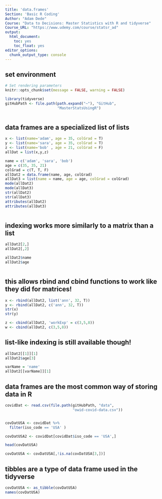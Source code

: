 ```yaml
---
title: 'data.frames'
Section: 'Basic R Coding'
Author: "Adam Dede"
Course: "Data to Decisions: Master Statistics with R and tidyverse"
Course_URL: "https://www.udemy.com/course/statsr_ad" 
output:
  html_document:
    toc: yes
    toc_float: yes
editor_options:
  chunk_output_type: console
---
```



## set environment

```r

# Set rendering parameters
knitr::opts_chunk$set(message = FALSE, warning = FALSE)

library(tidyverse)
gitHubPath <- file.path(path.expand("~"), "GitHub", 
                        "MasterStatsUsingR")



```

## data frames are a specialized list of lists

```r
x <- list(name='adam', age = 35, colGrad = T)
y <- list(name='sara', age = 35, colGrad = T)
z <- list(name='bob' , age = 21, colGrad = F)
allDat = list(x,y,z)

name = c('adam', 'sara', 'bob')
age = c(35, 35, 21)
colGrad = c(T, T, F)
allDat2 = data.frame(name, age, colGrad)
allDat3 = list(name = name, age = age, colGrad = colGrad)
mode(allDat2)
mode(allDat3)
str(allDat2)
str(allDat3)
attributes(allDat2)
attributes(allDat3)



```
## indexing works more similarly to a matrix than a list
```r

allDat2[2,]
allDat2[,2]

allDat2$name
allDat2$age



```
## this allows rbind and cbind functions to work like they did for matrices!
```r
x <- rbind(allDat2, list('ann', 32, T))
y <- rbind(allDat2, c('ann', 32, T))
str(x)
str(y)

z <- cbind(allDat2, 'workExp' = c(3,5,8))
w <- cbind(allDat2, c(3,5,8))


```

## list-like indexing is still available though! 
```r
allDat2[[1]][1]
allDat2$age[3]

varName = 'name'
allDat2[[varName]][1]


```


## data frames are the most common way of storing data in R
```r
covidDat <- read.csv(file.path(gitHubPath, "data", 
                               "owid-covid-data.csv"))


covDatUSA <- covidDat %>% 
  filter(iso_code == 'USA' ) 

covDatUSA2 <- covidDat[covidDat$iso_code == 'USA',]

head(covDatUSA)

covDatUSA <- covDatUSA[,!is.na(covDatUSA[3,])]


```
## tibbles are a type of data frame used in the tidyverse

```r
covDatUSA <- as_tibble(covDatUSA)
names(covDatUSA)



```
